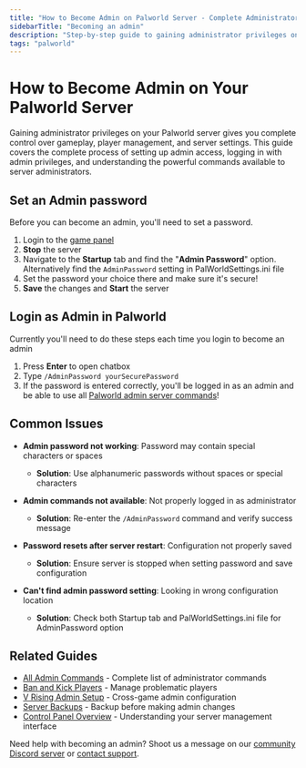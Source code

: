 ---
title: "How to Become Admin on Palworld Server - Complete Administrator Setup Guide"
sidebarTitle: "Becoming an admin"
description: "Step-by-step guide to gaining administrator privileges on your Palworld server. Learn how to set admin passwords, login as admin, and access all server management commands for effective server administration."
tags: "palworld"
---

# How to Become Admin on Your Palworld Server

Gaining administrator privileges on your Palworld server gives you complete control over gameplay, player management, and server settings. This guide covers the complete process of setting up admin access, logging in with admin privileges, and understanding the powerful commands available to server administrators.

## Set an Admin password
Before you can become an admin, you'll need to set a password.

1. Login to the [game panel](https://game.berrybyte.net)
2. **Stop** the server
3. Navigate to the **Startup** tab and find the "**Admin Password**" option. Alternatively find the `AdminPassword` setting in PalWorldSettings.ini file
4. Set the password your choice there and make sure it's secure!
5. **Save** the changes and **Start** the server

## Login as Admin in Palworld

<Info>Currently you'll need to do these steps each time you login to become an admin</Info>

1. Press **Enter** to open chatbox
2. Type `/AdminPassword yourSecurePassword`
3. If the password is entered correctly, you'll be logged in as an admin and be able to use all [Palworld admin server commands](https://tech.palworldgame.com/server-commands)!

## Common Issues

- **Admin password not working**: Password may contain special characters or spaces
  - **Solution**: Use alphanumeric passwords without spaces or special characters

- **Admin commands not available**: Not properly logged in as administrator
  - **Solution**: Re-enter the `/AdminPassword` command and verify success message

- **Password resets after server restart**: Configuration not properly saved
  - **Solution**: Ensure server is stopped when setting password and save configuration

- **Can't find admin password setting**: Looking in wrong configuration location
  - **Solution**: Check both Startup tab and PalWorldSettings.ini file for AdminPassword option

## Related Guides

- [All Admin Commands](/games/palworld/all-admin-commands) - Complete list of administrator commands
- [Ban and Kick Players](/games/palworld/ban-and-kick-players) - Manage problematic players
- [V Rising Admin Setup](/games/vrising/become-an-admin) - Cross-game admin configuration
- [Server Backups](/panel/backups) - Backup before making admin changes
- [Control Panel Overview](/panel/overview) - Understanding your server management interface

Need help with becoming an admin? Shoot us a message on our [community Discord server](https://berrybyte.net/discord) or [contact support](https://berrybyte.net/support).


